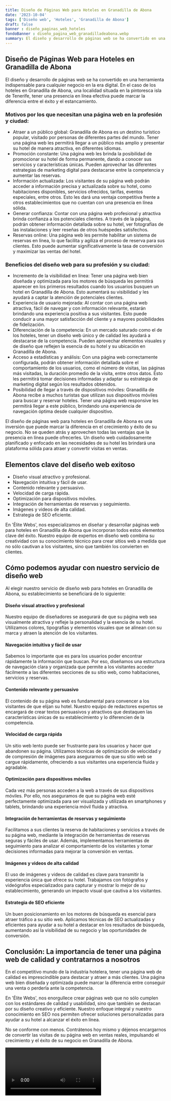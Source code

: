 ```yaml
---
title: Diseño de Páginas Web para Hoteles en Granadilla de Abona
date: '2023-10-04'
tags: ['Diseño web', 'Hoteles', 'Granadilla de Abona']
draft: false
banner : diseño_paginas_web_hoteles
fondoBanner : diseño_pagina_web_granadilladeabona.webp
summary: El diseño y desarrollo de páginas web se ha convertido en una herramienta indispensable para cualquier negocio en la era digital. En el caso de los hoteles en Granadilla de Abona, una localidad situada en la pintoresca isla de Tenerife, tener una presencia en línea efectiva puede marcar la diferencia entre el éxito y el estancamiento.
---
```


## Diseño de Páginas Web para Hoteles en Granadilla de Abona

El diseño y desarrollo de páginas web se ha convertido en una herramienta indispensable para cualquier negocio en la era digital. En el caso de los hoteles en Granadilla de Abona, una localidad situada en la pintoresca isla de Tenerife, tener una presencia en línea efectiva puede marcar la diferencia entre el éxito y el estancamiento.

### Motivos por los que necesitan una página web en la profesión y ciudad:

- Atraer a un público global: Granadilla de Abona es un destino turístico popular, visitado por personas de diferentes partes del mundo. Tener una página web les permitirá llegar a un público más amplio y presentar su hotel de manera atractiva, en diferentes idiomas.
- Promoción constante: Una página web les brinda la posibilidad de promocionar su hotel de forma permanente, dando a conocer sus servicios y características únicas. Pueden aprovechar las diferentes estrategias de marketing digital para destacarse entre la competencia y aumentar las reservas.
- Información actualizada: Los visitantes de su página web podrán acceder a información precisa y actualizada sobre su hotel, como habitaciones disponibles, servicios ofrecidos, tarifas, eventos especiales, entre otros. Esto les dará una ventaja competitiva frente a otros establecimientos que no cuentan con una presencia en línea sólida.
- Generar confianza: Contar con una página web profesional y atractiva brinda confianza a los potenciales clientes. A través de la página, podrán obtener información detallada sobre su hotel, ver fotografías de las instalaciones y leer reseñas de otros huéspedes satisfechos.
- Reservas online: Una página web les permite habilitar un sistema de reservas en línea, lo que facilita y agiliza el proceso de reserva para sus clientes. Esto puede aumentar significativamente la tasa de conversión y maximizar las ventas del hotel.

### Beneficios del diseño web para su profesión y su ciudad:

- Incremento de la visibilidad en línea: Tener una página web bien diseñada y optimizada para los motores de búsqueda les permitirá aparecer en los primeros resultados cuando los usuarios busquen un hotel en Granadilla de Abona. Esto aumentará su visibilidad y les ayudará a captar la atención de potenciales clientes.
- Experiencia de usuario mejorada: Al contar con una página web atractiva, fácil de navegar y con información relevante, estarán brindando una experiencia positiva a sus visitantes. Esto puede conducir a una mayor satisfacción del cliente y a mayores posibilidades de fidelización.
- Diferenciación de la competencia: En un mercado saturado como el de los hoteles, tener un diseño web único y de calidad les ayudará a destacarse de la competencia. Pueden aprovechar elementos visuales y de diseño que reflejen la esencia de su hotel y su ubicación en Granadilla de Abona.
- Acceso a estadísticas y análisis: Con una página web correctamente configurada, podrán obtener información detallada sobre el comportamiento de los usuarios, como el número de visitas, las páginas más visitadas, la duración promedio de la visita, entre otros datos. Esto les permitirá tomar decisiones informadas y adaptar su estrategia de marketing digital según los resultados obtenidos.
- Posibilidad de llegar a través de dispositivos móviles: Granadilla de Abona recibe a muchos turistas que utilizan sus dispositivos móviles para buscar y reservar hoteles. Tener una página web responsive les permitirá llegar a este público, brindando una experiencia de navegación óptima desde cualquier dispositivo.

El diseño de páginas web para hoteles en Granadilla de Abona es una inversión que puede marcar la diferencia en el crecimiento y éxito de su negocio. No se queden atrás y aprovechen todas las ventajas que la presencia en línea puede ofrecerles. Un diseño web cuidadosamente planificado y enfocado en las necesidades de su hotel les brindará una plataforma sólida para atraer y convertir visitas en ventas.

<GifSeo />

<Cta />

## Elementos clave del diseño web exitoso

- Diseño visual atractivo y profesional.
- Navegación intuitiva y fácil de usar.
- Contenido relevante y persuasivo.
- Velocidad de carga rápida.
- Optimización para dispositivos móviles.
- Integración de herramientas de reservas y seguimiento.
- Imágenes y videos de alta calidad.
- Estrategia de SEO eficiente.

En 'Élite Webs', nos especializamos en diseñar y desarrollar páginas web para hoteles en Granadilla de Abona que incorporan todos estos elementos clave del éxito. Nuestro equipo de expertos en diseño web combina su creatividad con su conocimiento técnico para crear sitios web a medida que no sólo cautivan a los visitantes, sino que también los convierten en clientes.

## Cómo podemos ayudar con nuestro servicio de diseño web

Al elegir nuestro servicio de diseño web para hoteles en Granadilla de Abona, su establecimiento se beneficiará de lo siguiente:

#### Diseño visual atractivo y profesional
Nuestro equipo de diseñadores se asegurará de que su página web sea visualmente atractiva y refleje la personalidad y la esencia de su hotel. Utilizamos colores, tipografías y elementos visuales que se alinean con su marca y atraen la atención de los visitantes.

#### Navegación intuitiva y fácil de usar
Sabemos lo importante que es para los usuarios poder encontrar rápidamente la información que buscan. Por eso, diseñamos una estructura de navegación clara y organizada que permite a los visitantes acceder fácilmente a las diferentes secciones de su sitio web, como habitaciones, servicios y reservas.

#### Contenido relevante y persuasivo
El contenido de su página web es fundamental para convencer a los visitantes de que elijan su hotel. Nuestro equipo de redactores expertos se encargará de crear textos persuasivos y atractivos que destaquen las características únicas de su establecimiento y lo diferencien de la competencia.

#### Velocidad de carga rápida
Un sitio web lento puede ser frustrante para los usuarios y hacer que abandonen su página. Utilizamos técnicas de optimización de velocidad y de compresión de imágenes para asegurarnos de que su sitio web se cargue rápidamente, ofreciendo a sus visitantes una experiencia fluida y agradable.

#### Optimización para dispositivos móviles
Cada vez más personas acceden a la web a través de sus dispositivos móviles. Por ello, nos aseguramos de que su página web esté perfectamente optimizada para ser visualizada y utilizada en smartphones y tablets, brindando una experiencia móvil fluida y atractiva.

#### Integración de herramientas de reservas y seguimiento
Facilitamos a sus clientes la reserva de habitaciones y servicios a través de su página web, mediante la integración de herramientas de reservas seguras y fáciles de usar. Además, implementamos herramientas de seguimiento para analizar el comportamiento de los visitantes y tomar decisiones informadas para mejorar la conversión en ventas.

#### Imágenes y videos de alta calidad
El uso de imágenes y videos de calidad es clave para transmitir la experiencia única que ofrece su hotel. Trabajamos con fotógrafos y videógrafos especializados para capturar y mostrar lo mejor de su establecimiento, generando un impacto visual que cautiva a los visitantes.

#### Estrategia de SEO eficiente
Un buen posicionamiento en los motores de búsqueda es esencial para atraer tráfico a su sitio web. Aplicamos técnicas de SEO actualizadas y eficientes para ayudar a su hotel a destacar en los resultados de búsqueda, aumentando así la visibilidad de su negocio y las oportunidades de conversión.

## Conclusión: La importancia de tener una página web de calidad y contratarnos a nosotros

En el competitivo mundo de la industria hotelera, tener una página web de calidad es imprescindible para destacar y atraer a más clientes. Una página web bien diseñada y optimizada puede marcar la diferencia entre conseguir una venta o perderla ante la competencia.

En 'Élite Webs', nos enorgullece crear páginas web que no sólo cumplen con los estándares de calidad y usabilidad, sino que también se destacan por su diseño creativo y eficiente. Nuestro enfoque integral y nuestro conocimiento en SEO nos permiten ofrecer soluciones personalizadas para ayudar a su hotel a alcanzar el éxito en línea.

No se conforme con menos. Contrátenos hoy mismo y déjenos encargarnos de convertir las visitas de su página web en ventas reales, impulsando el crecimiento y el éxito de su negocio en Granadilla de Abona.

<Video />

<CtaBot job='Hoteles' city='Granadilla de Abona'/>

<Gmaps query='Granadilla de Abona+españa+maps' />